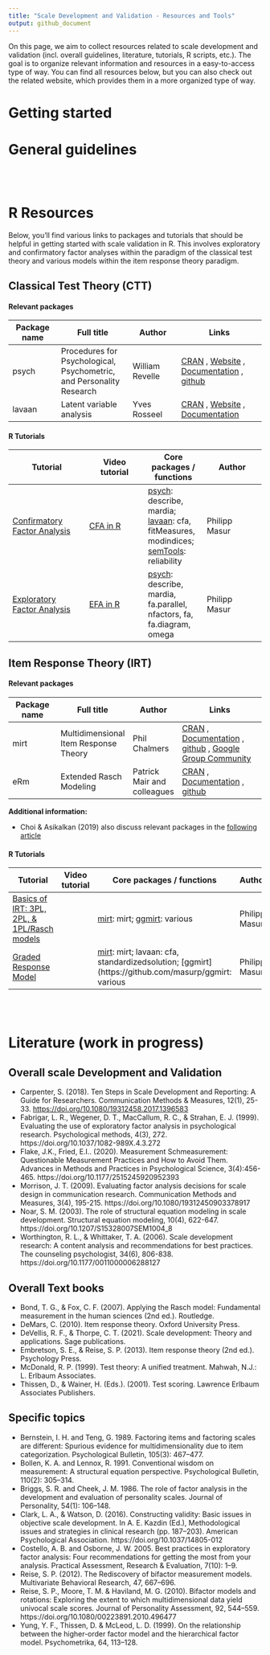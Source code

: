```yaml
---
title: "Scale Development and Validation - Resources and Tools"
output: github_document
---
```



On this page, we aim to collect resources related to scale development and validation (incl. overall guidelines, literature, tutorials, R scripts, etc.). The goal is to organize relevant information and resources in a easy-to-access type of way. You can find all resources below, but you can also check out the related website, which provides them in a more organized type of way.

# Getting started





# General guidelines




<br><br>

# R Resources

Below, you'll find various links to packages and tutorials that should be helpful in getting started with scale validation in R. This involves exploratory and confirmatory factor analyses within the paradigm of the classical test theory and various models within the item response theory paradigm. 

## Classical Test Theory (CTT)

#### Relevant packages

| Package name | Full title | Author | Links |
|----|------|----|-------|
| psych | Procedures for Psychological, Psychometric, and Personality Research | William Revelle | [CRAN](https://cran.r-project.org/web/packages/psych/index.html) , [Website](https://personality-project.org/r/psych/) ,  [Documentation](https://cran.r-project.org/web/packages/psych/psych.pdf) , [github](https://github.com/cran/psych) |
| lavaan | Latent variable analysis | Yves Rosseel | [CRAN](https://cran.r-project.org/web/packages/psych/index.html) , [Website](https://lavaan.ugent.be/) , [Documentation](https://cran.r-project.org/web/packages/lavaan/lavaan.pdf) | [github](https://github.com/yrosseel/lavaan) , [Google Group Community](https://groups.google.com/d/forum/lavaan) |


#### R Tutorials

| Tutorial | Video tutorial |  Core packages / functions | Author |
|----|---|---|---|
| [Confirmatory Factor Analysis](tutorials/R_test-theory_1_cfa.md) | [CFA in R](https://www.youtube.com/watch?v=uKlagNgC-GY) | [psych](http://personality-project.org/r/psych/psych-manual.pdf): describe, mardia; [lavaan](https://lavaan.ugent.be/): cfa, fitMeasures, modindices; [semTools](https://cran.r-project.org/web/packages/semTools/semTools.pdf): reliability | Philipp Masur |
| [Exploratory Factor Analysis](tutorials/R_test-theory_2_efa.md) | [EFA in R](https://youtu.be/AXaBMDA34YM) | [psych](http://personality-project.org/r/psych/psych-manual.pdf): describe, mardia, fa.parallel, nfactors, fa, fa.diagram, omega | Philipp Masur |



## Item Response Theory (IRT)

#### Relevant packages

| Package name | Full title | Author | Links |
|----|------|----|-------|
| mirt | Multidimensional Item Response Theory | Phil Chalmers | [CRAN](https://cran.r-project.org/web/packages/mirt/index.html) , [Documentation](https://cran.r-project.org/web/packages/mirt/mirt.pdf) , [github](https://github.com/philchalmers/mirt) , [Google Group Community](https://groups.google.com/g/mirt-package?pli=1) |
| eRm | Extended Rasch Modeling | Patrick Mair and colleagues | [CRAN](https://cran.r-project.org/package=eRm) , [Documentation](https://cran.r-project.org/web/packages/eRm/eRm.pdf) , [github](https://github.com/cran/eRm) |

**Additional information:**

- Choi & Asikalkan (2019) also discuss relevant packages in the [following article](https://doi.org/10.1080/15366367.2019.1586404)

#### R Tutorials

| Tutorial | Video tutorial |  Core packages / functions | Author |
|----|---|---|---|
| [Basics of IRT: 3PL, 2PL, & 1PL/Rasch models](https://github.com/ccs-amsterdam/r-course-material/blob/master/tutorials/R_test-theory_3_irt.md) |  | [mirt](https://cran.r-project.org/web/packages/mirt/mirt.pdf): mirt; [ggmirt](https://github.com/masurp/ggmirt): various | Philipp Masur |
| [Graded Response Model](https://github.com/ccs-amsterdam/r-course-material/blob/master/tutorials/R_test-theory_3_irt_graded.md) | | [mirt](https://cran.r-project.org/web/packages/mirt/mirt.pdf): mirt; lavaan: cfa, standardizedsolution; [ggmirt](https://github.com/masurp/ggmirt: various| Philipp Masur | 


<br><br>

# Literature (work in progress)

## Overall scale Development and Validation

- Carpenter, S. (2018). Ten Steps in Scale Development and Reporting: A Guide for Researchers. Communication Methods & Measures, 12(1), 25-33. [https://doi.org/10.1080/19312458.2017.1396583](https://doi.org/10.1080/19312458.2017.1396583)
- Fabrigar, L. R., Wegener, D. T., MacCallum, R. C., & Strahan, E. J. (1999). Evaluating the use of exploratory factor analysis in psychological research. Psychological methods, 4(3), 272. https://doi.org/10.1037/1082-989X.4.3.272
- Flake, J.K., Fried, E.I.. (2020). Measurement Schmeasurement: Questionable Measurement Practices and How to Avoid Them. Advances in Methods and Practices in Psychological Science, 3(4):456-465. https://doi.org/10.1177/2515245920952393
- Morrison, J. T. (2009). Evaluating factor analysis decisions for scale design in communication research. Communication Methods and Measures, 3(4), 195-215. https://doi.org/10.1080/19312450903378917
- Noar, S. M. (2003). The role of structural equation modeling in scale development. Structural equation modeling, 10(4), 622-647. https://doi.org/10.1207/S15328007SEM1004_8
- Worthington, R. L., & Whittaker, T. A. (2006). Scale development research: A content analysis and recommendations for best practices. The counseling psychologist, 34(6), 806-838. https://doi.org/10.1177/0011000006288127


## Overall Text books

- Bond, T. G., & Fox, C. F. (2007). Applying the Rasch model: Fundamental measurement in the human sciences (2nd
ed.). Routledge.
- DeMars, C. (2010). Item response theory. Oxford University Press.
- DeVellis, R. F., & Thorpe, C. T. (2021). Scale development: Theory and applications. Sage publications.
- Embretson, S. E., & Reise, S. P. (2013). Item response theory (2nd ed.). Psychology Press.
- McDonald, R. P. (1999). Test theory: A unified treatment. Mahwah, N.J.: L. Erlbaum Associates.
- Thissen, D., & Wainer, H. (Eds.). (2001). Test scoring. Lawrence Erlbaum Associates Publishers.

## Specific topics

- Bernstein, I. H. and Teng, G. 1989. Factoring items and factoring scales are different: Spurious evidence for multidimensionality due to item categorization. Psychological Bulletin, 105(3): 467–477.  
- Bollen, K. A. and Lennox, R. 1991. Conventional wisdom on measurement: A structural equation perspective. Psychological Bulletin, 110(2): 305–314.
- Briggs, S. R. and Cheek, J. M. 1986. The role of factor analysis in the development and evaluation of personality scales. Journal of Personality, 54(1): 106–148.
- Clark, L. A., & Watson, D. (2016). Constructing validity: Basic issues in objective scale development. In A. E. Kazdin (Ed.), Methodological issues and strategies in clinical research (pp. 187–203). American Psychological Association. https://doi.org/10.1037/14805-012
- Costello, A. B. and Osborne, J. W. 2005. Best practices in exploratory factor analysis: Four recommendations for getting the most from your analysis. Practical Assessment, Research & Evaluation, 7(10): 1–9.
- Reise, S. P. (2012). The Rediscovery of bifactor measurement models. Multivariate Behavioral Research, 47, 667–696.
- Reise, S. P., Moore, T. M. & Haviland, M. G. (2010). Bifactor models and rotations: Exploring the extent to which multidimensional data yield univocal scale scores. Journal of Personality Assessment, 92, 544–559. https://doi.org/10.1080/00223891.2010.496477
- Yung, Y. F., Thissen, D. & McLeod, L. D. (1999). On the relationship between the higher-order factor model and the hierarchical factor model. Psychometrika, 64, 113–128.
